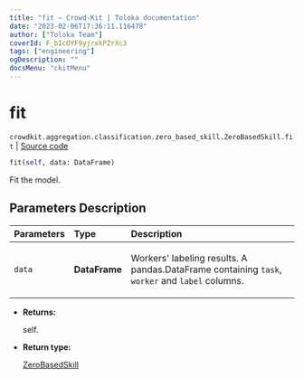 ```yaml
---
title: "fit — Crowd-Kit | Toloka documentation"
date: "2023-02-06T17:36:11.116478"
author: ["Toloka Team"]
coverId: F_bIcOYF9yjrxkPZrXc3
tags: ["engineering"]
ogDescription: ""
docsMenu: "ckitMenu"
---
```


# fit
`crowdkit.aggregation.classification.zero_based_skill.ZeroBasedSkill.fit` | [Source code](https://github.com/Toloka/crowd-kit/blob/v1.2.0/crowdkit/aggregation/classification/zero_based_skill.py#L66)

```python
fit(self, data: DataFrame)
```

Fit the model.

## Parameters Description

| Parameters | Type | Description |
| :----------| :----| :-----------|
`data`|**DataFrame**|<p>Workers&#x27; labeling results. A pandas.DataFrame containing `task`, `worker` and `label` columns.</p>

* **Returns:**

  self.

* **Return type:**

  [ZeroBasedSkill](/docs-new/crowd-kit/reference/crowdkit.aggregation.classification.zero_based_skill.ZeroBasedSkill)
